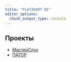 ```yaml
---
title: "PLATZKART BI"
editor_options: 
  chunk_output_type: console
---
```


## Проекты

* [МастерСлух](/clients/mc/02_masterslych.qmd)
* [ПАТОР](/clients/pator/pator.qmd)

